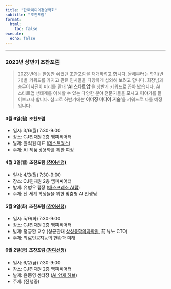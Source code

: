 ```yaml
---
title: "한국미디어경영학회"
subtitle: "조찬포럼"
format:
  html:
    toc: false
execute:
  echo: false
---
```


------------------------------------------------------------------------

### 2023년 상반기 조찬포럼

> 2023년에는 한동안 쉬었던 조찬포럼을 재개하려고 합니다. 올해부터는 학기(반기)별 키워드를 가지고 관련 인사들을 다양하게 섭외해 보려고 합니다. 회장님과 총무이사진이 머리를 맡대 '**AI 스타트업**'을 상반기 키워드로 꼽아 봤습니다. AI 스타트업 생태계를 이해할 수 있는 다양한 분야 전문가들을 모시고 이야기를 들어보고자 합니다. 참고로 하반기에는'**이머징 미디어 기술**'을 키워드로 다룰 예정입니다.

#### 3월 6일(월) 조찬포럼 

-   일시: 3/6(월) 7:30-9:00
-   장소: CJ인재원 2층 앰피씨어터
-   발제: 윤석원 대표 ([테스트웍스](https://www.testworks.co.kr/))
-   주제: AI 제품 상용화를 위한 여정


#### 4월 3일(월) 조찬포럼 [(참여신청)](2023spring/april.qmd)

-   일시: 4/3(월) 7:30-9:00
-   장소: CJ인재원 2층 앰피씨어터
-   발제: 유병우 랩장 ([매스프레소 AI랩](https://mathpresso.com/ko))
-   주제: 전 세계 학생들을 위한 맞춤형 AI 선생님


#### 5월 9일(화) 조찬포럼 [(참여신청)](2023spring/may.qmd)

-   일시: 5/9(화) 7:30-9:00
-   장소: CJ인재원 2층 앰피씨어터
-   발제: 정규환 교수 (성균관대 [삼성융합의과학원](https://saihst.skku.edu/m/index.php), 前 뷰노 CTO)
-   주제: 의료인공지능의 현황과 미래


#### 6월 2일(금) 조찬포럼 [(참여신청)](2023spring/june.qmd)

-   일시: 6/2(금) 7:30-9:00
-   장소: CJ인재원 2층 앰피씨어터
-   발제: 윤종영 센터장 ([AI 양재 허브](https://ai-yangjae.kr/com/com07.asp?scrID=0000000207&pageNum=5&subNum=5&ssubNum=1))
-   주제: (진행중)
